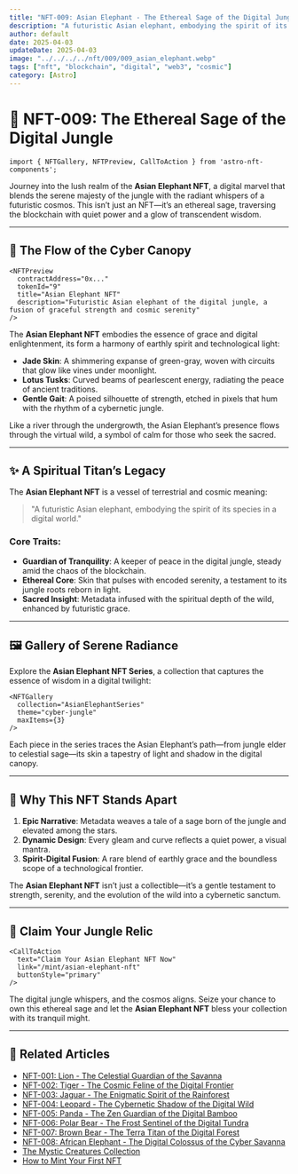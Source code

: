 ```yaml
---
title: "NFT-009: Asian Elephant - The Ethereal Sage of the Digital Jungle"
description: "A futuristic Asian elephant, embodying the spirit of its species in a digital world."
author: default
date: 2025-04-03
updateDate: 2025-04-03
image: "../../../../nft/009/009_asian_elephant.webp"
tags: ["nft", "blockchain", "digital", "web3", "cosmic"]
category: [Astro]
---
```


# 🐘 NFT-009: The Ethereal Sage of the Digital Jungle

```astro
import { NFTGallery, NFTPreview, CallToAction } from 'astro-nft-components';
```

Journey into the lush realm of the **Asian Elephant NFT**, a digital marvel that blends the serene majesty of the jungle with the radiant whispers of a futuristic cosmos. This isn’t just an NFT—it’s an ethereal sage, traversing the blockchain with quiet power and a glow of transcendent wisdom.

---

## 🌴 The Flow of the Cyber Canopy

```astro
<NFTPreview
  contractAddress="0x..."
  tokenId="9"
  title="Asian Elephant NFT"
  description="Futuristic Asian elephant of the digital jungle, a fusion of graceful strength and cosmic serenity"
/>
```

The **Asian Elephant NFT** embodies the essence of grace and digital enlightenment, its form a harmony of earthly spirit and technological light:

- **Jade Skin**: A shimmering expanse of green-gray, woven with circuits that glow like vines under moonlight.
- **Lotus Tusks**: Curved beams of pearlescent energy, radiating the peace of ancient traditions.
- **Gentle Gait**: A poised silhouette of strength, etched in pixels that hum with the rhythm of a cybernetic jungle.

Like a river through the undergrowth, the Asian Elephant’s presence flows through the virtual wild, a symbol of calm for those who seek the sacred.

---

## ✨ A Spiritual Titan’s Legacy

The **Asian Elephant NFT** is a vessel of terrestrial and cosmic meaning:

> "A futuristic Asian elephant, embodying the spirit of its species in a digital world."

### Core Traits:

- **Guardian of Tranquility**: A keeper of peace in the digital jungle, steady amid the chaos of the blockchain.
- **Ethereal Core**: Skin that pulses with encoded serenity, a testament to its jungle roots reborn in light.
- **Sacred Insight**: Metadata infused with the spiritual depth of the wild, enhanced by futuristic grace.

---

## 🖼️ Gallery of Serene Radiance

Explore the **Asian Elephant NFT Series**, a collection that captures the essence of wisdom in a digital twilight:

```astro
<NFTGallery
  collection="AsianElephantSeries"
  theme="cyber-jungle"
  maxItems={3}
/>
```

Each piece in the series traces the Asian Elephant’s path—from jungle elder to celestial sage—its skin a tapestry of light and shadow in the digital canopy.

---

## 🌌 Why This NFT Stands Apart

1. **Epic Narrative**: Metadata weaves a tale of a sage born of the jungle and elevated among the stars.
2. **Dynamic Design**: Every gleam and curve reflects a quiet power, a visual mantra.
3. **Spirit-Digital Fusion**: A rare blend of earthly grace and the boundless scope of a technological frontier.

The **Asian Elephant NFT** isn’t just a collectible—it’s a gentle testament to strength, serenity, and the evolution of the wild into a cybernetic sanctum.

---

## 🐘 Claim Your Jungle Relic

```astro
<CallToAction
  text="Claim Your Asian Elephant NFT Now"
  link="/mint/asian-elephant-nft"
  buttonStyle="primary"
/>
```

The digital jungle whispers, and the cosmos aligns. Seize your chance to own this ethereal sage and let the **Asian Elephant NFT** bless your collection with its tranquil might.

---

## 🔗 Related Articles

- [NFT-001: Lion - The Celestial Guardian of the Savanna](../nft-001-lion)
- [NFT-002: Tiger - The Cosmic Feline of the Digital Frontier](../nft-002-tiger)
- [NFT-003: Jaguar - The Enigmatic Spirit of the Rainforest](../nft-003-jaguar)
- [NFT-004: Leopard - The Cybernetic Shadow of the Digital Wild](../nft-004-leopard)
- [NFT-005: Panda - The Zen Guardian of the Digital Bamboo](../nft-005-panda)
- [NFT-006: Polar Bear - The Frost Sentinel of the Digital Tundra](../nft-006-polar-bear)
- [NFT-007: Brown Bear - The Terra Titan of the Digital Forest](../nft-007-brown-bear)
- [NFT-008: African Elephant - The Digital Colossus of the Cyber Savanna](../nft-008-african-elephant)
- [The Mystic Creatures Collection](../mystic-creatures)
- [How to Mint Your First NFT](../mint-guide)
